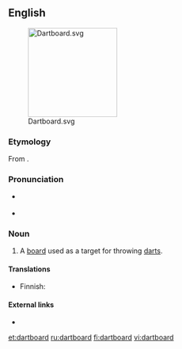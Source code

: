 ==English==
[[File:Dartboard.svg|right|180px]]

===Etymology===
From {{compound|dart|board}}.

===Pronunciation===
* {{a|UK}} {{IPA|/ˈdɑː(ɹ)tbɔː(ɹ)d/}}
* {{audio|en-us-dartboard.ogg|Audio (US)}}

===Noun===
{{en-noun}}

# A [[board]] used as a target for throwing [[darts]].

====Translations====
{{trans-top|target for darts}}
* Finnish: {{t|fi|tikkataulu}}
{{trans-mid}}
{{trans-bottom}}

====External links====
* {{pedialite|Darts}}

[[et:dartboard]]
[[ru:dartboard]]
[[fi:dartboard]]
[[vi:dartboard]]
